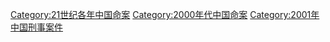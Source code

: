 [[Category:21世纪各年中国命案|Category:21世纪各年中国命案]]
[[Category:2000年代中国命案|Category:2000年代中国命案]]
[[Category:2001年中国刑事案件|Category:2001年中国刑事案件]]